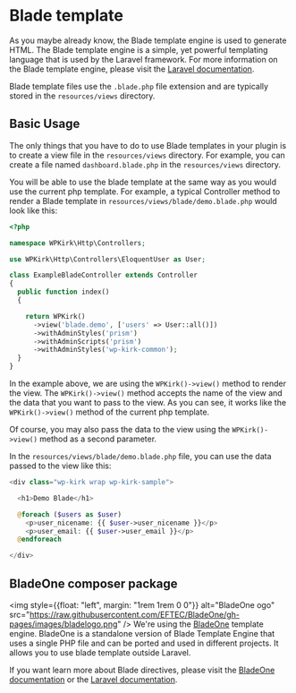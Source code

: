 
# Blade template

As you maybe already know, the Blade template engine is used to generate HTML. The Blade template engine is a simple, yet powerful templating language that is used by the Laravel framework. For more information on the Blade template engine, please visit the [Laravel documentation](https://laravel.com/docs/11.x/blade).

Blade template files use the `.blade.php` file extension and are typically stored in the `resources/views` directory.

## Basic Usage

The only things that you have to do to use Blade templates in your plugin is to create a view file in the `resources/views` directory. For example, you can create a file named `dashboard.blade.php` in the `resources/views` directory.

You will be able to use the blade template at the same way as you would use the current php template. 
For example, a typical Controller method to render a Blade template in `resources/views/blade/demo.blade.php` would look like this:

```php copy {13}
<?php

namespace WPKirk\Http\Controllers;

use WPKirk\Http\Controllers\EloquentUser as User;

class ExampleBladeController extends Controller
{
  public function index()
  {

    return WPKirk()
      ->view('blade.demo', ['users' => User::all()])
      ->withAdminStyles('prism')
      ->withAdminScripts('prism')
      ->withAdminStyles('wp-kirk-common');
  }
}
```

In the example above, we are using the `WPKirk()->view()` method to render the view. The `WPKirk()->view()` method accepts the name of the view and the data that you want to pass to the view. As you can see, it works like the `WPKirk()->view()` method of the current php template.

Of course, you may also pass the data to the view using the `WPKirk()->view()` method as a second parameter.

In the `resources/views/blade/demo.blade.php` file, you can use the data passed to the view like this:

```php copy
<div class="wp-kirk wrap wp-kirk-sample">

  <h1>Demo Blade</h1>

  @foreach ($users as $user)
    <p>user_nicename: {{ $user->user_nicename }}</p>
    <p>user_email: {{ $user->user_email }}</p>
  @endforeach

</div>  
```

## BladeOne composer package

<img style={{float: "left", margin: "1rem 1rem 0 0"}} alt="BladeOne ogo" src="https://raw.githubusercontent.com/EFTEC/BladeOne/gh-pages/images/bladelogo.png" />
We're using the [BladeOne](https://github.com/EFTEC/BladeOne) template engine. BladeOne is a standalone version of Blade Template Engine that uses a single PHP file and can be ported and used in different projects. It allows you to use blade template outside Laravel.

If you want learn more about Blade directives, please visit the [BladeOne documentation](https://github.com/EFTEC/BladeOne/wiki) or the [Laravel documentation](https://laravel.com/docs/11.x/blade#blade-directives).

